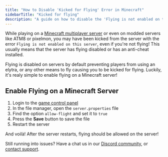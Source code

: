 ```yaml
---
title: "How to Disable 'Kicked for Flying' Error in Minecraft"
sidebarTitle: "Kicked for flying"
description: "A guide on how to disable the 'Flying is not enabled on this server' error message on a Minecraft server."
---
```


While playing on a [Minecraft multiplayer server](https://berrybyte.net/minecraft) or even on modded servers like ATM8 or pixelmon, you may have been kicked from the server with the error `Flying is not enabled on this server`, even if you're not flying! This usually means that the server has flying disabled or has an anti-cheat installed.

Flying is disabled on servers by default preventing players from using an elytra, or any other means to fly causing you to be kicked for flying. Luckily, it's realy simple to enable flying on a Minecraft server!

## Enable Flying on a Minecraft Server
1. Login to the [game control panel](https://game.berrybyte.net)
2. In the file manager, open the `server.properties` file
3. Find the option `allow-flight` and set it to `true`
4. Press the **Save** button to save the file
5. Restart the server

And voilà! After the server restarts, flying should be allowed on the server!

Still running into issues? Have a chat us in our [Discord community](https://berrybyte.net/discord), or [contact support](https://berrybyte.net/support).